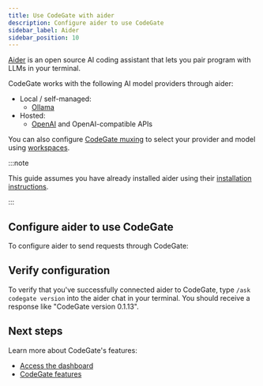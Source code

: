```yaml
---
title: Use CodeGate with aider
description: Configure aider to use CodeGate
sidebar_label: Aider
sidebar_position: 10
---
```



[Aider](https://aider.chat/) is an open source AI coding assistant that lets you
pair program with LLMs in your terminal.

CodeGate works with the following AI model providers through aider:

- Local / self-managed:
  - [Ollama](https://ollama.com/)
- Hosted:
  - [OpenAI](https://openai.com/api/) and OpenAI-compatible APIs

You can also configure [CodeGate muxing](../features/muxing.md) to select your
provider and model using [workspaces](../features/workspaces.mdx).

:::note

This guide assumes you have already installed aider using their
[installation instructions](https://aider.chat/docs/install.html).

:::

## Configure aider to use CodeGate

To configure aider to send requests through CodeGate:

<AiderProviders />

## Verify configuration

To verify that you've successfully connected aider to CodeGate, type
`/ask codegate version` into the aider chat in your terminal. You should receive
a response like "CodeGate version 0.1.13".

## Next steps

Learn more about CodeGate's features:

- [Access the dashboard](../how-to/dashboard.md)
- [CodeGate features](../features/index.mdx)
